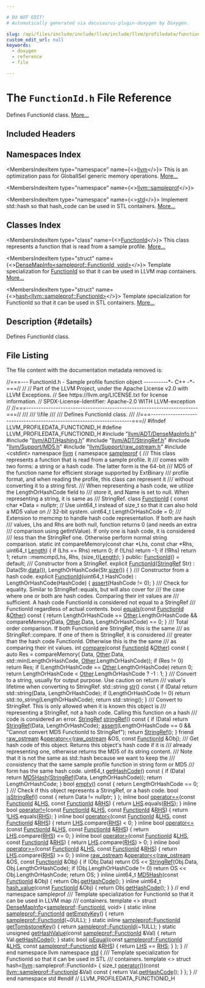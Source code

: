 ```yaml
---

# DO NOT EDIT!
# Automatically generated via docusaurus-plugin-doxygen by Doxygen.

slug: /api/files/include/include/llvm/include/llvm/profiledata/functionid-h
custom_edit_url: null
keywords:
  - doxygen
  - reference
  - file

---
```





# The `FunctionId.h` File Reference

<DoxygenPage pluginConfig={pluginConfig}>

Defines FunctionId class. <a href="#details">More...</a>

## Included Headers

<IncludesList>
<IncludesListItem
  filePath="llvm/ADT/DenseMapInfo.h"
  permalink="/docs/api/files/include/include/llvm/include/llvm/adt/densemapinfo-h"
  isLocal="true" />
<IncludesListItem
  filePath="llvm/ADT/Hashing.h"
  permalink="/docs/api/files/include/include/llvm/include/llvm/adt/hashing-h"
  isLocal="true" />
<IncludesListItem
  filePath="llvm/ADT/StringRef.h"
  permalink="/docs/api/files/include/include/llvm/include/llvm/adt/stringref-h"
  isLocal="true" />
<IncludesListItem
  filePath="llvm/Support/MD5.h"
  permalink="/docs/api/files/include/include/llvm/include/llvm/support/md5-h"
  isLocal="true" />
<IncludesListItem
  filePath="llvm/Support/raw_ostream.h"
  permalink="/docs/api/files/include/include/llvm/include/llvm/support/raw-ostream-h"
  isLocal="true" />
<IncludesListItem
  filePath="cstdint"
  permalink=""
  isLocal="false" />
</IncludesList>

## Namespaces Index

<MembersIndex>

<MembersIndexItem
  type="namespace"
  name={<><a href="/docs/api/namespaces/llvm">llvm</a></>}>
This is an optimization pass for GlobalISel generic memory operations. <a href="/docs/api/namespaces/llvm/#details">More...</a>
</MembersIndexItem>

<MembersIndexItem
  type="namespace"
  name={<><a href="/docs/api/namespaces/llvm/sampleprof">llvm::sampleprof</a></>}>
</MembersIndexItem>

<MembersIndexItem
  type="namespace"
  name={<><a href="/docs/api/namespaces/std">std</a></>}>
Implement std::hash so that hash&#95;code can be used in STL containers. <a href="/docs/api/namespaces/std/#details">More...</a>
</MembersIndexItem>

</MembersIndex>

## Classes Index

<MembersIndex>

<MembersIndexItem
  type="class"
  name={<><a href="/docs/api/classes/llvm/sampleprof/functionid">FunctionId</a></>}>
This class represents a function that is read from a sample profile. <a href="/docs/api/classes/llvm/sampleprof/functionid/#details">More...</a>
</MembersIndexItem>

<MembersIndexItem
  type="struct"
  name={<><a href="/docs/api/structs/llvm/densemapinfo-9d88b1da97f443eb327dce9e3460d07c">DenseMapInfo&lt;sampleprof::FunctionId, void&gt;</a></>}>
Template specialization for <a href="/docs/api/classes/llvm/sampleprof/functionid">FunctionId</a> so that it can be used in LLVM map containers. <a href="/docs/api/structs/llvm/densemapinfo-9d88b1da97f443eb327dce9e3460d07c/#details">More...</a>
</MembersIndexItem>

<MembersIndexItem
  type="struct"
  name={<><a href="/docs/api/structs/std/hash-ec5350b77c06d74bcb90f84edf6d0a1c">hash&lt;llvm::sampleprof::FunctionId&gt;</a></>}>
Template specialization for FunctionId so that it can be used in STL containers. <a href="/docs/api/structs/std/hash-ec5350b77c06d74bcb90f84edf6d0a1c/#details">More...</a>
</MembersIndexItem>

</MembersIndex>

## Description {#details}

Defines FunctionId class.

## File Listing

The file content with the documentation metadata removed is:

<ProgramListing>

<Link id="l00001" /><CodeLine lineNumber="1"><Highlight kind="comment">//===--- FunctionId.h - Sample profile function object ----------&#42;- C++ -&#42;-===//</Highlight><Highlight kind="normal"></Highlight></CodeLine>
<Link id="l00002" /><CodeLine lineNumber="2"><Highlight kind="normal"></Highlight><Highlight kind="comment">//</Highlight><Highlight kind="normal"></Highlight></CodeLine>
<Link id="l00003" /><CodeLine lineNumber="3"><Highlight kind="normal"></Highlight><Highlight kind="comment">// Part of the LLVM Project, under the Apache License v2.0 with LLVM Exceptions.</Highlight><Highlight kind="normal"></Highlight></CodeLine>
<Link id="l00004" /><CodeLine lineNumber="4"><Highlight kind="normal"></Highlight><Highlight kind="comment">// See https://llvm.org/LICENSE.txt for license information.</Highlight><Highlight kind="normal"></Highlight></CodeLine>
<Link id="l00005" /><CodeLine lineNumber="5"><Highlight kind="normal"></Highlight><Highlight kind="comment">// SPDX-License-Identifier: Apache-2.0 WITH LLVM-exception</Highlight><Highlight kind="normal"></Highlight></CodeLine>
<Link id="l00006" /><CodeLine lineNumber="6"><Highlight kind="normal"></Highlight><Highlight kind="comment">//</Highlight><Highlight kind="normal"></Highlight></CodeLine>
<Link id="l00007" /><CodeLine lineNumber="7"><Highlight kind="normal"></Highlight><Highlight kind="comment">//===----------------------------------------------------------------------===//</Highlight><Highlight kind="comment"></Highlight></CodeLine>
<Link id="l00008" /><CodeLine lineNumber="8"><Highlight kind="comment">///</Highlight></CodeLine>
<Link id="l00009" /><CodeLine lineNumber="9"><Highlight kind="comment">/// \\file</Highlight></CodeLine>
<Link id="l00010" /><CodeLine lineNumber="10"><Highlight kind="comment">///</Highlight></CodeLine>
<Link id="l00011" /><CodeLine lineNumber="11"><Highlight kind="comment">/// Defines FunctionId class.</Highlight></CodeLine>
<Link id="l00012" /><CodeLine lineNumber="12"><Highlight kind="comment">///</Highlight><Highlight kind="normal"></Highlight></CodeLine>
<Link id="l00013" /><CodeLine lineNumber="13"><Highlight kind="normal"></Highlight><Highlight kind="comment">//===----------------------------------------------------------------------===//</Highlight><Highlight kind="normal"></Highlight></CodeLine>
<Link id="l00014" /><CodeLine lineNumber="14"><Highlight kind="normal"></Highlight></CodeLine>
<Link id="l00015" /><CodeLine lineNumber="15"><Highlight kind="normal"></Highlight><Highlight kind="preprocessor">#ifndef LLVM&#95;PROFILEDATA&#95;FUNCTIONID&#95;H</Highlight><Highlight kind="normal"></Highlight></CodeLine>
<Link id="l00016" /><CodeLine lineNumber="16"><Highlight kind="normal"></Highlight><Highlight kind="preprocessor">#define LLVM&#95;PROFILEDATA&#95;FUNCTIONID&#95;H</Highlight><Highlight kind="normal"></Highlight></CodeLine>
<Link id="l00017" /><CodeLine lineNumber="17"><Highlight kind="normal"></Highlight></CodeLine>
<Link id="l00018" /><CodeLine lineNumber="18"><Highlight kind="normal"></Highlight><Highlight kind="preprocessor">#include &quot;<a href="/docs/api/files/include/include/llvm/include/llvm/adt/densemapinfo-h">llvm/ADT/DenseMapInfo.h</a>&quot;</Highlight><Highlight kind="normal"></Highlight></CodeLine>
<Link id="l00019" /><CodeLine lineNumber="19"><Highlight kind="normal"></Highlight><Highlight kind="preprocessor">#include &quot;<a href="/docs/api/files/include/include/llvm/include/llvm/adt/hashing-h">llvm/ADT/Hashing.h</a>&quot;</Highlight><Highlight kind="normal"></Highlight></CodeLine>
<Link id="l00020" /><CodeLine lineNumber="20"><Highlight kind="normal"></Highlight><Highlight kind="preprocessor">#include &quot;<a href="/docs/api/files/include/include/llvm/include/llvm/adt/stringref-h">llvm/ADT/StringRef.h</a>&quot;</Highlight><Highlight kind="normal"></Highlight></CodeLine>
<Link id="l00021" /><CodeLine lineNumber="21"><Highlight kind="normal"></Highlight><Highlight kind="preprocessor">#include &quot;<a href="/docs/api/files/include/include/llvm/include/llvm/support/md5-h">llvm/Support/MD5.h</a>&quot;</Highlight><Highlight kind="normal"></Highlight></CodeLine>
<Link id="l00022" /><CodeLine lineNumber="22"><Highlight kind="normal"></Highlight><Highlight kind="preprocessor">#include &quot;<a href="/docs/api/files/include/include/llvm/include/llvm/support/raw-ostream-h">llvm/Support/raw&#95;ostream.h</a>&quot;</Highlight><Highlight kind="normal"></Highlight></CodeLine>
<Link id="l00023" /><CodeLine lineNumber="23"><Highlight kind="normal"></Highlight><Highlight kind="preprocessor">#include &lt;cstdint&gt;</Highlight><Highlight kind="normal"></Highlight></CodeLine>
<Link id="l00024" /><CodeLine lineNumber="24"><Highlight kind="normal"></Highlight></CodeLine>
<Link id="l00025" /><CodeLine lineNumber="25"><Highlight kind="normal"></Highlight><Highlight kind="keyword">namespace </Highlight><Highlight kind="normal"><a href="/docs/api/namespaces/llvm">llvm</a> &#123;</Highlight></CodeLine>
<Link id="l00026" /><CodeLine lineNumber="26" lineLink="/docs/api/namespaces/llvm/sampleprof"><Highlight kind="normal"></Highlight><Highlight kind="keyword">namespace </Highlight><Highlight kind="normal"><a href="/docs/api/namespaces/llvm/sampleprof">sampleprof</a> &#123;</Highlight></CodeLine>
<Link id="l00027" /><CodeLine lineNumber="27"><Highlight kind="normal"></Highlight><Highlight kind="comment"></Highlight></CodeLine>
<Link id="l00028" /><CodeLine lineNumber="28"><Highlight kind="comment">/// This class represents a function that is read from a sample profile. It</Highlight></CodeLine>
<Link id="l00029" /><CodeLine lineNumber="29"><Highlight kind="comment">/// comes with two forms: a string or a hash code. The latter form is the 64-bit</Highlight></CodeLine>
<Link id="l00030" /><CodeLine lineNumber="30"><Highlight kind="comment">/// MD5 of the function name for efficient storage supported by ExtBinary</Highlight></CodeLine>
<Link id="l00031" /><CodeLine lineNumber="31"><Highlight kind="comment">/// profile format, and when reading the profile, this class can represent it</Highlight></CodeLine>
<Link id="l00032" /><CodeLine lineNumber="32"><Highlight kind="comment">/// without converting it to a string first.</Highlight></CodeLine>
<Link id="l00033" /><CodeLine lineNumber="33"><Highlight kind="comment">/// When representing a hash code, we utilize the LengthOrHashCode field to</Highlight></CodeLine>
<Link id="l00034" /><CodeLine lineNumber="34"><Highlight kind="comment">/// store it, and Name is set to null. When representing a string, it is same as</Highlight></CodeLine>
<Link id="l00035" /><CodeLine lineNumber="35"><Highlight kind="comment">/// StringRef.</Highlight><Highlight kind="normal"></Highlight></CodeLine>
<Link id="l00036" /><CodeLine lineNumber="36" lineLink="/docs/api/classes/llvm/sampleprof/functionid"><Highlight kind="normal"></Highlight><Highlight kind="keyword">class </Highlight><Highlight kind="normal"><a href="/docs/api/classes/llvm/sampleprof/functionid/#a72f6de9c348192cc721a47820a5887b9">FunctionId</a> &#123;</Highlight></CodeLine>
<Link id="l00037" /><CodeLine lineNumber="37"><Highlight kind="normal"></Highlight></CodeLine>
<Link id="l00038" /><CodeLine lineNumber="38"><Highlight kind="normal">  </Highlight><Highlight kind="keyword">const</Highlight><Highlight kind="normal"> </Highlight><Highlight kind="keywordtype">char</Highlight><Highlight kind="normal"> &#42;Data = </Highlight><Highlight kind="keyword">nullptr</Highlight><Highlight kind="normal">;</Highlight></CodeLine>
<Link id="l00039" /><CodeLine lineNumber="39"><Highlight kind="normal"></Highlight></CodeLine>
<Link id="l00040" /><CodeLine lineNumber="40"><Highlight kind="normal">  </Highlight><Highlight kind="comment">// Use uint64&#95;t instead of size&#95;t so that it can also hold a MD5 value on</Highlight><Highlight kind="normal"></Highlight></CodeLine>
<Link id="l00041" /><CodeLine lineNumber="41"><Highlight kind="normal">  </Highlight><Highlight kind="comment">// 32-bit system.</Highlight><Highlight kind="normal"></Highlight></CodeLine>
<Link id="l00042" /><CodeLine lineNumber="42"><Highlight kind="normal">  uint64&#95;t LengthOrHashCode = 0;</Highlight></CodeLine>
<Link id="l00043" /><CodeLine lineNumber="43"><Highlight kind="normal"></Highlight><Highlight kind="comment"></Highlight></CodeLine>
<Link id="l00044" /><CodeLine lineNumber="44"><Highlight kind="comment">  /// Extension to memcmp to handle hash code representation. If both are hash</Highlight></CodeLine>
<Link id="l00045" /><CodeLine lineNumber="45"><Highlight kind="comment">  /// values, Lhs and Rhs are both null, function returns 0 (and needs an extra</Highlight></CodeLine>
<Link id="l00046" /><CodeLine lineNumber="46"><Highlight kind="comment">  /// comparison using getIntValue). If only one is hash code, it is considered</Highlight></CodeLine>
<Link id="l00047" /><CodeLine lineNumber="47"><Highlight kind="comment">  /// less than the StringRef one. Otherwise perform normal string comparison.</Highlight><Highlight kind="normal"></Highlight></CodeLine>
<Link id="l00048" /><CodeLine lineNumber="48"><Highlight kind="normal">  </Highlight><Highlight kind="keyword">static</Highlight><Highlight kind="normal"> </Highlight><Highlight kind="keywordtype">int</Highlight><Highlight kind="normal"> compareMemory(</Highlight><Highlight kind="keyword">const</Highlight><Highlight kind="normal"> </Highlight><Highlight kind="keywordtype">char</Highlight><Highlight kind="normal"> &#42;Lhs, </Highlight><Highlight kind="keyword">const</Highlight><Highlight kind="normal"> </Highlight><Highlight kind="keywordtype">char</Highlight><Highlight kind="normal"> &#42;Rhs, uint64&#95;t <a href="/docs/api/namespaces/llvm/#a05f5b9a11bdcc5feba62899f95dcf878af6d9f1c7b49b7601fae6a545002a6763">Length</a>) &#123;</Highlight></CodeLine>
<Link id="l00049" /><CodeLine lineNumber="49"><Highlight kind="normal">    </Highlight><Highlight kind="keywordflow">if</Highlight><Highlight kind="normal"> (Lhs == Rhs)</Highlight></CodeLine>
<Link id="l00050" /><CodeLine lineNumber="50"><Highlight kind="normal">      </Highlight><Highlight kind="keywordflow">return</Highlight><Highlight kind="normal"> 0;</Highlight></CodeLine>
<Link id="l00051" /><CodeLine lineNumber="51"><Highlight kind="normal">    </Highlight><Highlight kind="keywordflow">if</Highlight><Highlight kind="normal"> (!Lhs)</Highlight></CodeLine>
<Link id="l00052" /><CodeLine lineNumber="52"><Highlight kind="normal">      </Highlight><Highlight kind="keywordflow">return</Highlight><Highlight kind="normal"> -1;</Highlight></CodeLine>
<Link id="l00053" /><CodeLine lineNumber="53"><Highlight kind="normal">    </Highlight><Highlight kind="keywordflow">if</Highlight><Highlight kind="normal"> (!Rhs)</Highlight></CodeLine>
<Link id="l00054" /><CodeLine lineNumber="54"><Highlight kind="normal">      </Highlight><Highlight kind="keywordflow">return</Highlight><Highlight kind="normal"> 1;</Highlight></CodeLine>
<Link id="l00055" /><CodeLine lineNumber="55"><Highlight kind="normal">    return ::memcmp(Lhs, Rhs, (</Highlight><Highlight kind="keywordtype">size&#95;t</Highlight><Highlight kind="normal">)<a href="/docs/api/namespaces/llvm/#a05f5b9a11bdcc5feba62899f95dcf878af6d9f1c7b49b7601fae6a545002a6763">Length</a>);</Highlight></CodeLine>
<Link id="l00056" /><CodeLine lineNumber="56"><Highlight kind="normal">  &#125;</Highlight></CodeLine>
<Link id="l00057" /><CodeLine lineNumber="57"><Highlight kind="normal"></Highlight></CodeLine>
<Link id="l00058" /><CodeLine lineNumber="58"><Highlight kind="normal"></Highlight><Highlight kind="keyword">public</Highlight><Highlight kind="normal">:</Highlight></CodeLine>
<Link id="l00059" /><CodeLine lineNumber="59" lineLink="/docs/api/classes/llvm/sampleprof/functionid/#a72f6de9c348192cc721a47820a5887b9"><Highlight kind="normal">  <a href="/docs/api/classes/llvm/sampleprof/functionid/#a72f6de9c348192cc721a47820a5887b9">FunctionId</a>() = </Highlight><Highlight kind="keywordflow">default</Highlight><Highlight kind="normal">;</Highlight></CodeLine>
<Link id="l00060" /><CodeLine lineNumber="60"><Highlight kind="normal"></Highlight><Highlight kind="comment"></Highlight></CodeLine>
<Link id="l00061" /><CodeLine lineNumber="61"><Highlight kind="comment">  /// Constructor from a StringRef.</Highlight><Highlight kind="normal"></Highlight></CodeLine>
<Link id="l00062" /><CodeLine lineNumber="62" lineLink="/docs/api/classes/llvm/sampleprof/functionid/#a00a95f6c10a5942e4d8d38ec5df0550a"><Highlight kind="normal">  </Highlight><Highlight kind="keyword">explicit</Highlight><Highlight kind="normal"> <a href="/docs/api/classes/llvm/sampleprof/functionid/#a00a95f6c10a5942e4d8d38ec5df0550a">FunctionId</a>(<a href="/docs/api/classes/llvm/stringref">StringRef</a> Str)</Highlight></CodeLine>
<Link id="l00063" /><CodeLine lineNumber="63"><Highlight kind="normal">      : Data(Str.<a href="/docs/api/files/lib/lib/codegen/staticdatasplitter-cpp/#ad2fefd8832b4b1ea3dbb1f621063bbff">data</a>()), LengthOrHashCode(Str.<a href="/docs/api/namespaces/llvm/#a10f3d955592ae2bc745f57e5b48ae115">size</a>()) &#123;</Highlight></CodeLine>
<Link id="l00064" /><CodeLine lineNumber="64"><Highlight kind="normal">  &#125;</Highlight></CodeLine>
<Link id="l00065" /><CodeLine lineNumber="65"><Highlight kind="normal"></Highlight><Highlight kind="comment"></Highlight></CodeLine>
<Link id="l00066" /><CodeLine lineNumber="66"><Highlight kind="comment">  /// Constructor from a hash code.</Highlight><Highlight kind="normal"></Highlight></CodeLine>
<Link id="l00067" /><CodeLine lineNumber="67" lineLink="/docs/api/classes/llvm/sampleprof/functionid/#a5787b4f24749152c65ae0ac28481d6c0"><Highlight kind="normal">  </Highlight><Highlight kind="keyword">explicit</Highlight><Highlight kind="normal"> <a href="/docs/api/classes/llvm/sampleprof/functionid/#a5787b4f24749152c65ae0ac28481d6c0">FunctionId</a>(uint64&#95;t HashCode)</Highlight></CodeLine>
<Link id="l00068" /><CodeLine lineNumber="68"><Highlight kind="normal">      : LengthOrHashCode(HashCode) &#123;</Highlight></CodeLine>
<Link id="l00069" /><CodeLine lineNumber="69"><Highlight kind="normal">    <a href="/docs/api/files/lib/lib/target/lib/target/amdgpu/silowercontrolflow-cpp/#a4868c5d81c5ccc98c47aeab6244346a0">assert</a>(HashCode != 0);</Highlight></CodeLine>
<Link id="l00070" /><CodeLine lineNumber="70"><Highlight kind="normal">  &#125;</Highlight></CodeLine>
<Link id="l00071" /><CodeLine lineNumber="71"><Highlight kind="normal"></Highlight><Highlight kind="comment"></Highlight></CodeLine>
<Link id="l00072" /><CodeLine lineNumber="72"><Highlight kind="comment">  /// Check for equality. Similar to StringRef::equals, but will also cover for</Highlight></CodeLine>
<Link id="l00073" /><CodeLine lineNumber="73"><Highlight kind="comment">  /// the case where one or both are hash codes. Comparing their int values are</Highlight></CodeLine>
<Link id="l00074" /><CodeLine lineNumber="74"><Highlight kind="comment">  /// sufficient. A hash code FunctionId is considered not equal to a StringRef</Highlight></CodeLine>
<Link id="l00075" /><CodeLine lineNumber="75"><Highlight kind="comment">  /// FunctionId regardless of actual contents.</Highlight><Highlight kind="normal"></Highlight></CodeLine>
<Link id="l00076" /><CodeLine lineNumber="76" lineLink="/docs/api/classes/llvm/sampleprof/functionid/#a9256740671ebe9569db9be4859249e43"><Highlight kind="normal">  </Highlight><Highlight kind="keywordtype">bool</Highlight><Highlight kind="normal"> <a href="/docs/api/classes/llvm/sampleprof/functionid/#a9256740671ebe9569db9be4859249e43">equals</a>(</Highlight><Highlight kind="keyword">const</Highlight><Highlight kind="normal"> <a href="/docs/api/classes/llvm/sampleprof/functionid/#a72f6de9c348192cc721a47820a5887b9">FunctionId</a> &amp;<a href="/docs/api/namespaces/llvm/#a9eb4f5b98b70ee4fab9614ed58282c1fa6311ae17c1ee52b36e68aaf4ad066387">Other</a>)</Highlight><Highlight kind="keyword"> const </Highlight><Highlight kind="normal">&#123;</Highlight></CodeLine>
<Link id="l00077" /><CodeLine lineNumber="77"><Highlight kind="normal">    </Highlight><Highlight kind="keywordflow">return</Highlight><Highlight kind="normal"> LengthOrHashCode == <a href="/docs/api/namespaces/llvm/#a9eb4f5b98b70ee4fab9614ed58282c1fa6311ae17c1ee52b36e68aaf4ad066387">Other</a>.LengthOrHashCode &amp;&amp;</Highlight></CodeLine>
<Link id="l00078" /><CodeLine lineNumber="78"><Highlight kind="normal">           compareMemory(Data, <a href="/docs/api/namespaces/llvm/#a9eb4f5b98b70ee4fab9614ed58282c1fa6311ae17c1ee52b36e68aaf4ad066387">Other</a>.Data, LengthOrHashCode) == 0;</Highlight></CodeLine>
<Link id="l00079" /><CodeLine lineNumber="79"><Highlight kind="normal">  &#125;</Highlight></CodeLine>
<Link id="l00080" /><CodeLine lineNumber="80"><Highlight kind="normal"></Highlight><Highlight kind="comment"></Highlight></CodeLine>
<Link id="l00081" /><CodeLine lineNumber="81"><Highlight kind="comment">  /// Total order comparison. If both FunctionId are StringRef, this is the same</Highlight></CodeLine>
<Link id="l00082" /><CodeLine lineNumber="82"><Highlight kind="comment">  /// as StringRef::compare. If one of them is StringRef, it is considered</Highlight></CodeLine>
<Link id="l00083" /><CodeLine lineNumber="83"><Highlight kind="comment">  /// greater than the hash code FunctionId. Otherwise this is the the same</Highlight></CodeLine>
<Link id="l00084" /><CodeLine lineNumber="84"><Highlight kind="comment">  /// as comparing their int values.</Highlight><Highlight kind="normal"></Highlight></CodeLine>
<Link id="l00085" /><CodeLine lineNumber="85" lineLink="/docs/api/classes/llvm/sampleprof/functionid/#a88477c2cef22acd843d1e9891c26c67c"><Highlight kind="normal">  </Highlight><Highlight kind="keywordtype">int</Highlight><Highlight kind="normal"> <a href="/docs/api/classes/llvm/sampleprof/functionid/#a88477c2cef22acd843d1e9891c26c67c">compare</a>(</Highlight><Highlight kind="keyword">const</Highlight><Highlight kind="normal"> <a href="/docs/api/classes/llvm/sampleprof/functionid/#a72f6de9c348192cc721a47820a5887b9">FunctionId</a> &amp;<a href="/docs/api/namespaces/llvm/#a9eb4f5b98b70ee4fab9614ed58282c1fa6311ae17c1ee52b36e68aaf4ad066387">Other</a>)</Highlight><Highlight kind="keyword"> const </Highlight><Highlight kind="normal">&#123;</Highlight></CodeLine>
<Link id="l00086" /><CodeLine lineNumber="86"><Highlight kind="normal">    </Highlight><Highlight kind="keyword">auto</Highlight><Highlight kind="normal"> Res = compareMemory(</Highlight></CodeLine>
<Link id="l00087" /><CodeLine lineNumber="87"><Highlight kind="normal">        Data, <a href="/docs/api/namespaces/llvm/#a9eb4f5b98b70ee4fab9614ed58282c1fa6311ae17c1ee52b36e68aaf4ad066387">Other</a>.Data, std::min(LengthOrHashCode, <a href="/docs/api/namespaces/llvm/#a9eb4f5b98b70ee4fab9614ed58282c1fa6311ae17c1ee52b36e68aaf4ad066387">Other</a>.LengthOrHashCode));</Highlight></CodeLine>
<Link id="l00088" /><CodeLine lineNumber="88"><Highlight kind="normal">    </Highlight><Highlight kind="keywordflow">if</Highlight><Highlight kind="normal"> (Res != 0)</Highlight></CodeLine>
<Link id="l00089" /><CodeLine lineNumber="89"><Highlight kind="normal">      </Highlight><Highlight kind="keywordflow">return</Highlight><Highlight kind="normal"> Res;</Highlight></CodeLine>
<Link id="l00090" /><CodeLine lineNumber="90"><Highlight kind="normal">    </Highlight><Highlight kind="keywordflow">if</Highlight><Highlight kind="normal"> (LengthOrHashCode == <a href="/docs/api/namespaces/llvm/#a9eb4f5b98b70ee4fab9614ed58282c1fa6311ae17c1ee52b36e68aaf4ad066387">Other</a>.LengthOrHashCode)</Highlight></CodeLine>
<Link id="l00091" /><CodeLine lineNumber="91"><Highlight kind="normal">      </Highlight><Highlight kind="keywordflow">return</Highlight><Highlight kind="normal"> 0;</Highlight></CodeLine>
<Link id="l00092" /><CodeLine lineNumber="92"><Highlight kind="normal">    </Highlight><Highlight kind="keywordflow">return</Highlight><Highlight kind="normal"> LengthOrHashCode &lt; <a href="/docs/api/namespaces/llvm/#a9eb4f5b98b70ee4fab9614ed58282c1fa6311ae17c1ee52b36e68aaf4ad066387">Other</a>.LengthOrHashCode ? -1 : 1;</Highlight></CodeLine>
<Link id="l00093" /><CodeLine lineNumber="93"><Highlight kind="normal">  &#125;</Highlight></CodeLine>
<Link id="l00094" /><CodeLine lineNumber="94"><Highlight kind="normal"></Highlight><Highlight kind="comment"></Highlight></CodeLine>
<Link id="l00095" /><CodeLine lineNumber="95"><Highlight kind="comment">  /// Convert to a string, usually for output purpose. Use caution on return</Highlight></CodeLine>
<Link id="l00096" /><CodeLine lineNumber="96"><Highlight kind="comment">  /// value&#39;s lifetime when converting to StringRef.</Highlight><Highlight kind="normal"></Highlight></CodeLine>
<Link id="l00097" /><CodeLine lineNumber="97" lineLink="/docs/api/classes/llvm/sampleprof/functionid/#ac33ae101b77f66bd6b558c770a6256bc"><Highlight kind="normal">  std::string <a href="/docs/api/classes/llvm/sampleprof/functionid/#ac33ae101b77f66bd6b558c770a6256bc">str</a>()</Highlight><Highlight kind="keyword"> const </Highlight><Highlight kind="normal">&#123;</Highlight></CodeLine>
<Link id="l00098" /><CodeLine lineNumber="98"><Highlight kind="normal">    </Highlight><Highlight kind="keywordflow">if</Highlight><Highlight kind="normal"> (Data)</Highlight></CodeLine>
<Link id="l00099" /><CodeLine lineNumber="99"><Highlight kind="normal">      </Highlight><Highlight kind="keywordflow">return</Highlight><Highlight kind="normal"> std::string(Data, LengthOrHashCode);</Highlight></CodeLine>
<Link id="l00100" /><CodeLine lineNumber="100"><Highlight kind="normal">    </Highlight><Highlight kind="keywordflow">if</Highlight><Highlight kind="normal"> (LengthOrHashCode != 0)</Highlight></CodeLine>
<Link id="l00101" /><CodeLine lineNumber="101"><Highlight kind="normal">      </Highlight><Highlight kind="keywordflow">return</Highlight><Highlight kind="normal"> std::to&#95;string(LengthOrHashCode);</Highlight></CodeLine>
<Link id="l00102" /><CodeLine lineNumber="102"><Highlight kind="normal">    </Highlight><Highlight kind="keywordflow">return</Highlight><Highlight kind="normal"> std::string();</Highlight></CodeLine>
<Link id="l00103" /><CodeLine lineNumber="103"><Highlight kind="normal">  &#125;</Highlight></CodeLine>
<Link id="l00104" /><CodeLine lineNumber="104"><Highlight kind="normal"></Highlight><Highlight kind="comment"></Highlight></CodeLine>
<Link id="l00105" /><CodeLine lineNumber="105"><Highlight kind="comment">  /// Convert to StringRef. This is only allowed when it is known this object is</Highlight></CodeLine>
<Link id="l00106" /><CodeLine lineNumber="106"><Highlight kind="comment">  /// representing a StringRef, not a hash code. Calling this function on a hash</Highlight></CodeLine>
<Link id="l00107" /><CodeLine lineNumber="107"><Highlight kind="comment">  /// code is considered an error.</Highlight><Highlight kind="normal"></Highlight></CodeLine>
<Link id="l00108" /><CodeLine lineNumber="108" lineLink="/docs/api/classes/llvm/sampleprof/functionid/#a36a977f1e2f4b4b0fca324a11d3e3313"><Highlight kind="normal">  <a href="/docs/api/classes/llvm/stringref">StringRef</a> <a href="/docs/api/classes/llvm/sampleprof/functionid/#a36a977f1e2f4b4b0fca324a11d3e3313">stringRef</a>()</Highlight><Highlight kind="keyword"> const </Highlight><Highlight kind="normal">&#123;</Highlight></CodeLine>
<Link id="l00109" /><CodeLine lineNumber="109"><Highlight kind="normal">    </Highlight><Highlight kind="keywordflow">if</Highlight><Highlight kind="normal"> (Data)</Highlight></CodeLine>
<Link id="l00110" /><CodeLine lineNumber="110"><Highlight kind="normal">      </Highlight><Highlight kind="keywordflow">return</Highlight><Highlight kind="normal"> <a href="/docs/api/classes/llvm/stringref">StringRef</a>(Data, LengthOrHashCode);</Highlight></CodeLine>
<Link id="l00111" /><CodeLine lineNumber="111"><Highlight kind="normal">    <a href="/docs/api/files/lib/lib/target/lib/target/amdgpu/silowercontrolflow-cpp/#a4868c5d81c5ccc98c47aeab6244346a0">assert</a>(LengthOrHashCode == 0 &amp;&amp;</Highlight></CodeLine>
<Link id="l00112" /><CodeLine lineNumber="112"><Highlight kind="normal">           </Highlight><Highlight kind="stringliteral">&quot;Cannot convert MD5 FunctionId to StringRef&quot;</Highlight><Highlight kind="normal">);</Highlight></CodeLine>
<Link id="l00113" /><CodeLine lineNumber="113"><Highlight kind="normal">    </Highlight><Highlight kind="keywordflow">return</Highlight><Highlight kind="normal"> <a href="/docs/api/classes/llvm/stringref">StringRef</a>();</Highlight></CodeLine>
<Link id="l00114" /><CodeLine lineNumber="114"><Highlight kind="normal">  &#125;</Highlight></CodeLine>
<Link id="l00115" /><CodeLine lineNumber="115"><Highlight kind="normal"></Highlight></CodeLine>
<Link id="l00116" /><CodeLine lineNumber="116"><Highlight kind="normal">  </Highlight><Highlight kind="keyword">friend</Highlight><Highlight kind="normal"> <a href="/docs/api/classes/llvm/raw-ostream">raw&#95;ostream</a> &amp;<a href="/docs/api/classes/llvm/sampleprof/functionid/#a7e7ef8c33c2dfc11808482f459e9718e">operator&lt;&lt;</a>(<a href="/docs/api/classes/llvm/raw-ostream">raw&#95;ostream</a> &amp;OS, </Highlight><Highlight kind="keyword">const</Highlight><Highlight kind="normal"> <a href="/docs/api/classes/llvm/sampleprof/functionid">FunctionId</a> &amp;Obj);</Highlight></CodeLine>
<Link id="l00117" /><CodeLine lineNumber="117"><Highlight kind="normal"></Highlight><Highlight kind="comment"></Highlight></CodeLine>
<Link id="l00118" /><CodeLine lineNumber="118"><Highlight kind="comment">  /// Get hash code of this object. Returns this object&#39;s hash code if it is</Highlight></CodeLine>
<Link id="l00119" /><CodeLine lineNumber="119"><Highlight kind="comment">  /// already representing one, otherwise returns the MD5 of its string content.</Highlight></CodeLine>
<Link id="l00120" /><CodeLine lineNumber="120"><Highlight kind="comment">  /// Note that it is not the same as std::hash because we want to keep the</Highlight></CodeLine>
<Link id="l00121" /><CodeLine lineNumber="121"><Highlight kind="comment">  /// consistency that the same sample profile function in string form or MD5</Highlight></CodeLine>
<Link id="l00122" /><CodeLine lineNumber="122"><Highlight kind="comment">  /// form has the same hash code.</Highlight><Highlight kind="normal"></Highlight></CodeLine>
<Link id="l00123" /><CodeLine lineNumber="123" lineLink="/docs/api/classes/llvm/sampleprof/functionid/#a5c097d6625bd9e8132f391309e787943"><Highlight kind="normal">  uint64&#95;t <a href="/docs/api/classes/llvm/sampleprof/functionid/#a5c097d6625bd9e8132f391309e787943">getHashCode</a>()</Highlight><Highlight kind="keyword"> const </Highlight><Highlight kind="normal">&#123;</Highlight></CodeLine>
<Link id="l00124" /><CodeLine lineNumber="124"><Highlight kind="normal">    </Highlight><Highlight kind="keywordflow">if</Highlight><Highlight kind="normal"> (Data)</Highlight></CodeLine>
<Link id="l00125" /><CodeLine lineNumber="125"><Highlight kind="normal">      </Highlight><Highlight kind="keywordflow">return</Highlight><Highlight kind="normal"> <a href="/docs/api/namespaces/llvm/sampleprof/#a8e89e6935aaf48cde9d60fd12a3dae0f">MD5Hash</a>(<a href="/docs/api/classes/llvm/stringref">StringRef</a>(Data, LengthOrHashCode));</Highlight></CodeLine>
<Link id="l00126" /><CodeLine lineNumber="126"><Highlight kind="normal">    </Highlight><Highlight kind="keywordflow">return</Highlight><Highlight kind="normal"> LengthOrHashCode;</Highlight></CodeLine>
<Link id="l00127" /><CodeLine lineNumber="127"><Highlight kind="normal">  &#125;</Highlight></CodeLine>
<Link id="l00128" /><CodeLine lineNumber="128"><Highlight kind="normal"></Highlight></CodeLine>
<Link id="l00129" /><CodeLine lineNumber="129" lineLink="/docs/api/classes/llvm/sampleprof/functionid/#a8f6fbd8851c1e7809544abaf1fae75a0"><Highlight kind="normal">  </Highlight><Highlight kind="keywordtype">bool</Highlight><Highlight kind="normal"> <a href="/docs/api/classes/llvm/sampleprof/functionid/#a8f6fbd8851c1e7809544abaf1fae75a0">empty</a>()</Highlight><Highlight kind="keyword"> const </Highlight><Highlight kind="normal">&#123; </Highlight><Highlight kind="keywordflow">return</Highlight><Highlight kind="normal"> LengthOrHashCode == 0; &#125;</Highlight></CodeLine>
<Link id="l00130" /><CodeLine lineNumber="130"><Highlight kind="normal"></Highlight><Highlight kind="comment"></Highlight></CodeLine>
<Link id="l00131" /><CodeLine lineNumber="131"><Highlight kind="comment">  /// Check if this object represents a StringRef, or a hash code.</Highlight><Highlight kind="normal"></Highlight></CodeLine>
<Link id="l00132" /><CodeLine lineNumber="132" lineLink="/docs/api/classes/llvm/sampleprof/functionid/#a760c909c653e18da72d03609610ab2e5"><Highlight kind="normal">  </Highlight><Highlight kind="keywordtype">bool</Highlight><Highlight kind="normal"> <a href="/docs/api/classes/llvm/sampleprof/functionid/#a760c909c653e18da72d03609610ab2e5">isStringRef</a>()</Highlight><Highlight kind="keyword"> const </Highlight><Highlight kind="normal">&#123; </Highlight><Highlight kind="keywordflow">return</Highlight><Highlight kind="normal"> Data != </Highlight><Highlight kind="keyword">nullptr</Highlight><Highlight kind="normal">; &#125;</Highlight></CodeLine>
<Link id="l00133" /><CodeLine lineNumber="133"><Highlight kind="normal">&#125;;</Highlight></CodeLine>
<Link id="l00134" /><CodeLine lineNumber="134"><Highlight kind="normal"></Highlight></CodeLine>
<Link id="l00135" /><CodeLine lineNumber="135" lineLink="/docs/api/namespaces/llvm/sampleprof/#af14a470ef5bacac72bae5239a353a0ed"><Highlight kind="normal"></Highlight><Highlight kind="keyword">inline</Highlight><Highlight kind="normal"> </Highlight><Highlight kind="keywordtype">bool</Highlight><Highlight kind="normal"> <a href="/docs/api/namespaces/llvm/sampleprof/#af14a470ef5bacac72bae5239a353a0ed">operator==</a>(</Highlight><Highlight kind="keyword">const</Highlight><Highlight kind="normal"> <a href="/docs/api/classes/llvm/sampleprof/functionid">FunctionId</a> &amp;<a href="/docs/api/files/lib/lib/target/lib/target/x86/x86partialreduction-cpp/#a9e1483f7215664a2315c53c3558d9a8d">LHS</a>, </Highlight><Highlight kind="keyword">const</Highlight><Highlight kind="normal"> <a href="/docs/api/classes/llvm/sampleprof/functionid">FunctionId</a> &amp;<a href="/docs/api/files/lib/lib/target/lib/target/x86/x86partialreduction-cpp/#a87b8bfbbe9d8f7146d7f20a5fb42efd0">RHS</a>) &#123;</Highlight></CodeLine>
<Link id="l00136" /><CodeLine lineNumber="136"><Highlight kind="normal">  </Highlight><Highlight kind="keywordflow">return</Highlight><Highlight kind="normal"> <a href="/docs/api/files/lib/lib/target/lib/target/x86/x86partialreduction-cpp/#a9e1483f7215664a2315c53c3558d9a8d">LHS</a>.equals(<a href="/docs/api/files/lib/lib/target/lib/target/x86/x86partialreduction-cpp/#a87b8bfbbe9d8f7146d7f20a5fb42efd0">RHS</a>);</Highlight></CodeLine>
<Link id="l00137" /><CodeLine lineNumber="137"><Highlight kind="normal">&#125;</Highlight></CodeLine>
<Link id="l00138" /><CodeLine lineNumber="138"><Highlight kind="normal"></Highlight></CodeLine>
<Link id="l00139" /><CodeLine lineNumber="139" lineLink="/docs/api/namespaces/llvm/sampleprof/#a6c2da0cccefd7a8780cedc3a9bedc2cc"><Highlight kind="normal"></Highlight><Highlight kind="keyword">inline</Highlight><Highlight kind="normal"> </Highlight><Highlight kind="keywordtype">bool</Highlight><Highlight kind="normal"> <a href="/docs/api/namespaces/llvm/sampleprof/#a6c2da0cccefd7a8780cedc3a9bedc2cc">operator!=</a>(</Highlight><Highlight kind="keyword">const</Highlight><Highlight kind="normal"> <a href="/docs/api/classes/llvm/sampleprof/functionid">FunctionId</a> &amp;<a href="/docs/api/files/lib/lib/target/lib/target/x86/x86partialreduction-cpp/#a9e1483f7215664a2315c53c3558d9a8d">LHS</a>, </Highlight><Highlight kind="keyword">const</Highlight><Highlight kind="normal"> <a href="/docs/api/classes/llvm/sampleprof/functionid">FunctionId</a> &amp;<a href="/docs/api/files/lib/lib/target/lib/target/x86/x86partialreduction-cpp/#a87b8bfbbe9d8f7146d7f20a5fb42efd0">RHS</a>) &#123;</Highlight></CodeLine>
<Link id="l00140" /><CodeLine lineNumber="140"><Highlight kind="normal">  </Highlight><Highlight kind="keywordflow">return</Highlight><Highlight kind="normal"> !<a href="/docs/api/files/lib/lib/target/lib/target/x86/x86partialreduction-cpp/#a9e1483f7215664a2315c53c3558d9a8d">LHS</a>.equals(<a href="/docs/api/files/lib/lib/target/lib/target/x86/x86partialreduction-cpp/#a87b8bfbbe9d8f7146d7f20a5fb42efd0">RHS</a>);</Highlight></CodeLine>
<Link id="l00141" /><CodeLine lineNumber="141"><Highlight kind="normal">&#125;</Highlight></CodeLine>
<Link id="l00142" /><CodeLine lineNumber="142"><Highlight kind="normal"></Highlight></CodeLine>
<Link id="l00143" /><CodeLine lineNumber="143" lineLink="/docs/api/namespaces/llvm/sampleprof/#a5cdeb1d7dfb29dc666fa8097d97feb86"><Highlight kind="normal"></Highlight><Highlight kind="keyword">inline</Highlight><Highlight kind="normal"> </Highlight><Highlight kind="keywordtype">bool</Highlight><Highlight kind="normal"> <a href="/docs/api/namespaces/llvm/sampleprof/#a5cdeb1d7dfb29dc666fa8097d97feb86">operator&lt;</a>(</Highlight><Highlight kind="keyword">const</Highlight><Highlight kind="normal"> <a href="/docs/api/classes/llvm/sampleprof/functionid">FunctionId</a> &amp;<a href="/docs/api/files/lib/lib/target/lib/target/x86/x86partialreduction-cpp/#a9e1483f7215664a2315c53c3558d9a8d">LHS</a>, </Highlight><Highlight kind="keyword">const</Highlight><Highlight kind="normal"> <a href="/docs/api/classes/llvm/sampleprof/functionid">FunctionId</a> &amp;<a href="/docs/api/files/lib/lib/target/lib/target/x86/x86partialreduction-cpp/#a87b8bfbbe9d8f7146d7f20a5fb42efd0">RHS</a>) &#123;</Highlight></CodeLine>
<Link id="l00144" /><CodeLine lineNumber="144"><Highlight kind="normal">  </Highlight><Highlight kind="keywordflow">return</Highlight><Highlight kind="normal"> <a href="/docs/api/files/lib/lib/target/lib/target/x86/x86partialreduction-cpp/#a9e1483f7215664a2315c53c3558d9a8d">LHS</a>.compare(<a href="/docs/api/files/lib/lib/target/lib/target/x86/x86partialreduction-cpp/#a87b8bfbbe9d8f7146d7f20a5fb42efd0">RHS</a>) &lt; 0;</Highlight></CodeLine>
<Link id="l00145" /><CodeLine lineNumber="145"><Highlight kind="normal">&#125;</Highlight></CodeLine>
<Link id="l00146" /><CodeLine lineNumber="146"><Highlight kind="normal"></Highlight></CodeLine>
<Link id="l00147" /><CodeLine lineNumber="147" lineLink="/docs/api/namespaces/llvm/sampleprof/#a1a00eab4bfa249b1605e650151cc230a"><Highlight kind="normal"></Highlight><Highlight kind="keyword">inline</Highlight><Highlight kind="normal"> </Highlight><Highlight kind="keywordtype">bool</Highlight><Highlight kind="normal"> <a href="/docs/api/namespaces/llvm/sampleprof/#a1a00eab4bfa249b1605e650151cc230a">operator&lt;=</a>(</Highlight><Highlight kind="keyword">const</Highlight><Highlight kind="normal"> <a href="/docs/api/classes/llvm/sampleprof/functionid">FunctionId</a> &amp;<a href="/docs/api/files/lib/lib/target/lib/target/x86/x86partialreduction-cpp/#a9e1483f7215664a2315c53c3558d9a8d">LHS</a>, </Highlight><Highlight kind="keyword">const</Highlight><Highlight kind="normal"> <a href="/docs/api/classes/llvm/sampleprof/functionid">FunctionId</a> &amp;<a href="/docs/api/files/lib/lib/target/lib/target/x86/x86partialreduction-cpp/#a87b8bfbbe9d8f7146d7f20a5fb42efd0">RHS</a>) &#123;</Highlight></CodeLine>
<Link id="l00148" /><CodeLine lineNumber="148"><Highlight kind="normal">  </Highlight><Highlight kind="keywordflow">return</Highlight><Highlight kind="normal"> <a href="/docs/api/files/lib/lib/target/lib/target/x86/x86partialreduction-cpp/#a9e1483f7215664a2315c53c3558d9a8d">LHS</a>.compare(<a href="/docs/api/files/lib/lib/target/lib/target/x86/x86partialreduction-cpp/#a87b8bfbbe9d8f7146d7f20a5fb42efd0">RHS</a>) &lt;= 0;</Highlight></CodeLine>
<Link id="l00149" /><CodeLine lineNumber="149"><Highlight kind="normal">&#125;</Highlight></CodeLine>
<Link id="l00150" /><CodeLine lineNumber="150"><Highlight kind="normal"></Highlight></CodeLine>
<Link id="l00151" /><CodeLine lineNumber="151" lineLink="/docs/api/namespaces/llvm/sampleprof/#a15dcf97007f10d9b46d14680b3d073c8"><Highlight kind="normal"></Highlight><Highlight kind="keyword">inline</Highlight><Highlight kind="normal"> </Highlight><Highlight kind="keywordtype">bool</Highlight><Highlight kind="normal"> <a href="/docs/api/namespaces/llvm/sampleprof/#a15dcf97007f10d9b46d14680b3d073c8">operator&gt;</a>(</Highlight><Highlight kind="keyword">const</Highlight><Highlight kind="normal"> <a href="/docs/api/classes/llvm/sampleprof/functionid">FunctionId</a> &amp;<a href="/docs/api/files/lib/lib/target/lib/target/x86/x86partialreduction-cpp/#a9e1483f7215664a2315c53c3558d9a8d">LHS</a>, </Highlight><Highlight kind="keyword">const</Highlight><Highlight kind="normal"> <a href="/docs/api/classes/llvm/sampleprof/functionid">FunctionId</a> &amp;<a href="/docs/api/files/lib/lib/target/lib/target/x86/x86partialreduction-cpp/#a87b8bfbbe9d8f7146d7f20a5fb42efd0">RHS</a>) &#123;</Highlight></CodeLine>
<Link id="l00152" /><CodeLine lineNumber="152"><Highlight kind="normal">  </Highlight><Highlight kind="keywordflow">return</Highlight><Highlight kind="normal"> <a href="/docs/api/files/lib/lib/target/lib/target/x86/x86partialreduction-cpp/#a9e1483f7215664a2315c53c3558d9a8d">LHS</a>.compare(<a href="/docs/api/files/lib/lib/target/lib/target/x86/x86partialreduction-cpp/#a87b8bfbbe9d8f7146d7f20a5fb42efd0">RHS</a>) &gt; 0;</Highlight></CodeLine>
<Link id="l00153" /><CodeLine lineNumber="153"><Highlight kind="normal">&#125;</Highlight></CodeLine>
<Link id="l00154" /><CodeLine lineNumber="154"><Highlight kind="normal"></Highlight></CodeLine>
<Link id="l00155" /><CodeLine lineNumber="155" lineLink="/docs/api/namespaces/llvm/sampleprof/#a6f646a0de12f5868e2755050eddb0098"><Highlight kind="normal"></Highlight><Highlight kind="keyword">inline</Highlight><Highlight kind="normal"> </Highlight><Highlight kind="keywordtype">bool</Highlight><Highlight kind="normal"> <a href="/docs/api/namespaces/llvm/sampleprof/#a6f646a0de12f5868e2755050eddb0098">operator&gt;=</a>(</Highlight><Highlight kind="keyword">const</Highlight><Highlight kind="normal"> <a href="/docs/api/classes/llvm/sampleprof/functionid">FunctionId</a> &amp;<a href="/docs/api/files/lib/lib/target/lib/target/x86/x86partialreduction-cpp/#a9e1483f7215664a2315c53c3558d9a8d">LHS</a>, </Highlight><Highlight kind="keyword">const</Highlight><Highlight kind="normal"> <a href="/docs/api/classes/llvm/sampleprof/functionid">FunctionId</a> &amp;<a href="/docs/api/files/lib/lib/target/lib/target/x86/x86partialreduction-cpp/#a87b8bfbbe9d8f7146d7f20a5fb42efd0">RHS</a>) &#123;</Highlight></CodeLine>
<Link id="l00156" /><CodeLine lineNumber="156"><Highlight kind="normal">  </Highlight><Highlight kind="keywordflow">return</Highlight><Highlight kind="normal"> <a href="/docs/api/files/lib/lib/target/lib/target/x86/x86partialreduction-cpp/#a9e1483f7215664a2315c53c3558d9a8d">LHS</a>.compare(<a href="/docs/api/files/lib/lib/target/lib/target/x86/x86partialreduction-cpp/#a87b8bfbbe9d8f7146d7f20a5fb42efd0">RHS</a>) &gt;= 0;</Highlight></CodeLine>
<Link id="l00157" /><CodeLine lineNumber="157"><Highlight kind="normal">&#125;</Highlight></CodeLine>
<Link id="l00158" /><CodeLine lineNumber="158"><Highlight kind="normal"></Highlight></CodeLine>
<Link id="l00159" /><CodeLine lineNumber="159" lineLink="/docs/api/classes/llvm/sampleprof/functionid/#a7e7ef8c33c2dfc11808482f459e9718e"><Highlight kind="normal"></Highlight><Highlight kind="keyword">inline</Highlight><Highlight kind="normal"> <a href="/docs/api/classes/llvm/raw-ostream">raw&#95;ostream</a> &amp;<a href="/docs/api/namespaces/llvm/sampleprof/#ac6460134a34568162d61c591c00698f3">operator&lt;&lt;</a>(<a href="/docs/api/classes/llvm/raw-ostream">raw&#95;ostream</a> &amp;OS, </Highlight><Highlight kind="keyword">const</Highlight><Highlight kind="normal"> <a href="/docs/api/classes/llvm/sampleprof/functionid/#a72f6de9c348192cc721a47820a5887b9">FunctionId</a> &amp;Obj) &#123;</Highlight></CodeLine>
<Link id="l00160" /><CodeLine lineNumber="160"><Highlight kind="normal">  </Highlight><Highlight kind="keywordflow">if</Highlight><Highlight kind="normal"> (Obj.Data)</Highlight></CodeLine>
<Link id="l00161" /><CodeLine lineNumber="161"><Highlight kind="normal">    </Highlight><Highlight kind="keywordflow">return</Highlight><Highlight kind="normal"> OS &lt;&lt; <a href="/docs/api/classes/llvm/stringref">StringRef</a>(Obj.Data, Obj.LengthOrHashCode);</Highlight></CodeLine>
<Link id="l00162" /><CodeLine lineNumber="162"><Highlight kind="normal">  </Highlight><Highlight kind="keywordflow">if</Highlight><Highlight kind="normal"> (Obj.LengthOrHashCode != 0)</Highlight></CodeLine>
<Link id="l00163" /><CodeLine lineNumber="163"><Highlight kind="normal">    </Highlight><Highlight kind="keywordflow">return</Highlight><Highlight kind="normal"> OS &lt;&lt; Obj.LengthOrHashCode;</Highlight></CodeLine>
<Link id="l00164" /><CodeLine lineNumber="164"><Highlight kind="normal">  </Highlight><Highlight kind="keywordflow">return</Highlight><Highlight kind="normal"> OS;</Highlight></CodeLine>
<Link id="l00165" /><CodeLine lineNumber="165"><Highlight kind="normal">&#125;</Highlight></CodeLine>
<Link id="l00166" /><CodeLine lineNumber="166"><Highlight kind="normal"></Highlight></CodeLine>
<Link id="l00167" /><CodeLine lineNumber="167" lineLink="/docs/api/namespaces/llvm/sampleprof/#a8e89e6935aaf48cde9d60fd12a3dae0f"><Highlight kind="normal"></Highlight><Highlight kind="keyword">inline</Highlight><Highlight kind="normal"> uint64&#95;t <a href="/docs/api/namespaces/llvm/sampleprof/#a8e89e6935aaf48cde9d60fd12a3dae0f">MD5Hash</a>(</Highlight><Highlight kind="keyword">const</Highlight><Highlight kind="normal"> <a href="/docs/api/classes/llvm/sampleprof/functionid">FunctionId</a> &amp;Obj) &#123;</Highlight></CodeLine>
<Link id="l00168" /><CodeLine lineNumber="168"><Highlight kind="normal">  </Highlight><Highlight kind="keywordflow">return</Highlight><Highlight kind="normal"> Obj.<a href="/docs/api/classes/llvm/sampleprof/functionid/#a5c097d6625bd9e8132f391309e787943">getHashCode</a>();</Highlight></CodeLine>
<Link id="l00169" /><CodeLine lineNumber="169"><Highlight kind="normal">&#125;</Highlight></CodeLine>
<Link id="l00170" /><CodeLine lineNumber="170"><Highlight kind="normal"></Highlight></CodeLine>
<Link id="l00171" /><CodeLine lineNumber="171" lineLink="/docs/api/namespaces/llvm/sampleprof/#ae45c2dc36b1f12d52356dd557bcf02eb"><Highlight kind="normal"></Highlight><Highlight kind="keyword">inline</Highlight><Highlight kind="normal"> uint64&#95;t <a href="/docs/api/namespaces/llvm/sampleprof/#ae45c2dc36b1f12d52356dd557bcf02eb">hash&#95;value</a>(</Highlight><Highlight kind="keyword">const</Highlight><Highlight kind="normal"> <a href="/docs/api/classes/llvm/sampleprof/functionid">FunctionId</a> &amp;Obj) &#123;</Highlight></CodeLine>
<Link id="l00172" /><CodeLine lineNumber="172"><Highlight kind="normal">  </Highlight><Highlight kind="keywordflow">return</Highlight><Highlight kind="normal"> Obj.<a href="/docs/api/classes/llvm/sampleprof/functionid/#a5c097d6625bd9e8132f391309e787943">getHashCode</a>();</Highlight></CodeLine>
<Link id="l00173" /><CodeLine lineNumber="173"><Highlight kind="normal">&#125;</Highlight></CodeLine>
<Link id="l00174" /><CodeLine lineNumber="174"><Highlight kind="normal"></Highlight></CodeLine>
<Link id="l00175" /><CodeLine lineNumber="175"><Highlight kind="normal">&#125; </Highlight><Highlight kind="comment">// end namespace sampleprof</Highlight><Highlight kind="normal"></Highlight></CodeLine>
<Link id="l00176" /><CodeLine lineNumber="176"><Highlight kind="normal"></Highlight><Highlight kind="comment"></Highlight></CodeLine>
<Link id="l00177" /><CodeLine lineNumber="177"><Highlight kind="comment">/// Template specialization for FunctionId so that it can be used in LLVM map</Highlight></CodeLine>
<Link id="l00178" /><CodeLine lineNumber="178"><Highlight kind="comment">/// containers.</Highlight><Highlight kind="normal"></Highlight></CodeLine>
<Link id="l00179" /><CodeLine lineNumber="179" lineLink="/docs/api/structs/llvm/densemapinfo-9d88b1da97f443eb327dce9e3460d07c"><Highlight kind="normal"></Highlight><Highlight kind="keyword">template</Highlight><Highlight kind="normal"> &lt;&gt; </Highlight><Highlight kind="keyword">struct </Highlight><Highlight kind="normal"><a href="/docs/api/structs/llvm/densemapinfo">DenseMapInfo</a>&lt;<a href="/docs/api/namespaces/llvm/sampleprof">sampleprof</a>::<a href="/docs/api/classes/llvm/sampleprof/functionid">FunctionId</a>, void&gt; &#123;</Highlight></CodeLine>
<Link id="l00180" /><CodeLine lineNumber="180"><Highlight kind="normal"></Highlight></CodeLine>
<Link id="l00181" /><CodeLine lineNumber="181" lineLink="/docs/api/structs/llvm/densemapinfo-9d88b1da97f443eb327dce9e3460d07c/#a255f7ad83b73fbbb83d8ff526ac894da"><Highlight kind="normal">  </Highlight><Highlight kind="keyword">static</Highlight><Highlight kind="normal"> </Highlight><Highlight kind="keyword">inline</Highlight><Highlight kind="normal"> <a href="/docs/api/classes/llvm/sampleprof/functionid">sampleprof::FunctionId</a> <a href="/docs/api/structs/llvm/densemapinfo-9d88b1da97f443eb327dce9e3460d07c/#a255f7ad83b73fbbb83d8ff526ac894da">getEmptyKey</a>() &#123;</Highlight></CodeLine>
<Link id="l00182" /><CodeLine lineNumber="182"><Highlight kind="normal">    </Highlight><Highlight kind="keywordflow">return</Highlight><Highlight kind="normal"> <a href="/docs/api/classes/llvm/sampleprof/functionid">sampleprof::FunctionId</a>(~0ULL);</Highlight></CodeLine>
<Link id="l00183" /><CodeLine lineNumber="183"><Highlight kind="normal">  &#125;</Highlight></CodeLine>
<Link id="l00184" /><CodeLine lineNumber="184"><Highlight kind="normal"></Highlight></CodeLine>
<Link id="l00185" /><CodeLine lineNumber="185" lineLink="/docs/api/structs/llvm/densemapinfo-9d88b1da97f443eb327dce9e3460d07c/#a2a95ae018c270822a19d5507d4e036ec"><Highlight kind="normal">  </Highlight><Highlight kind="keyword">static</Highlight><Highlight kind="normal"> </Highlight><Highlight kind="keyword">inline</Highlight><Highlight kind="normal"> <a href="/docs/api/classes/llvm/sampleprof/functionid">sampleprof::FunctionId</a> <a href="/docs/api/structs/llvm/densemapinfo-9d88b1da97f443eb327dce9e3460d07c/#a2a95ae018c270822a19d5507d4e036ec">getTombstoneKey</a>() &#123;</Highlight></CodeLine>
<Link id="l00186" /><CodeLine lineNumber="186"><Highlight kind="normal">    </Highlight><Highlight kind="keywordflow">return</Highlight><Highlight kind="normal"> <a href="/docs/api/classes/llvm/sampleprof/functionid">sampleprof::FunctionId</a>(~1ULL);</Highlight></CodeLine>
<Link id="l00187" /><CodeLine lineNumber="187"><Highlight kind="normal">  &#125;</Highlight></CodeLine>
<Link id="l00188" /><CodeLine lineNumber="188"><Highlight kind="normal"></Highlight></CodeLine>
<Link id="l00189" /><CodeLine lineNumber="189" lineLink="/docs/api/structs/llvm/densemapinfo-9d88b1da97f443eb327dce9e3460d07c/#ae6cdc1b489f722a1f25cdd8da4c870cb"><Highlight kind="normal">  </Highlight><Highlight kind="keyword">static</Highlight><Highlight kind="normal"> </Highlight><Highlight kind="keywordtype">unsigned</Highlight><Highlight kind="normal"> <a href="/docs/api/structs/llvm/densemapinfo-9d88b1da97f443eb327dce9e3460d07c/#ae6cdc1b489f722a1f25cdd8da4c870cb">getHashValue</a>(</Highlight><Highlight kind="keyword">const</Highlight><Highlight kind="normal"> <a href="/docs/api/classes/llvm/sampleprof/functionid">sampleprof::FunctionId</a> &amp;Val) &#123;</Highlight></CodeLine>
<Link id="l00190" /><CodeLine lineNumber="190"><Highlight kind="normal">    </Highlight><Highlight kind="keywordflow">return</Highlight><Highlight kind="normal"> Val.<a href="/docs/api/classes/llvm/sampleprof/functionid/#a5c097d6625bd9e8132f391309e787943">getHashCode</a>();</Highlight></CodeLine>
<Link id="l00191" /><CodeLine lineNumber="191"><Highlight kind="normal">  &#125;</Highlight></CodeLine>
<Link id="l00192" /><CodeLine lineNumber="192"><Highlight kind="normal"></Highlight></CodeLine>
<Link id="l00193" /><CodeLine lineNumber="193" lineLink="/docs/api/structs/llvm/densemapinfo-9d88b1da97f443eb327dce9e3460d07c/#a68c7f2540fb64ff632de8817910ac19f"><Highlight kind="normal">  </Highlight><Highlight kind="keyword">static</Highlight><Highlight kind="normal"> </Highlight><Highlight kind="keywordtype">bool</Highlight><Highlight kind="normal"> <a href="/docs/api/structs/llvm/densemapinfo-9d88b1da97f443eb327dce9e3460d07c/#a68c7f2540fb64ff632de8817910ac19f">isEqual</a>(</Highlight><Highlight kind="keyword">const</Highlight><Highlight kind="normal"> <a href="/docs/api/classes/llvm/sampleprof/functionid">sampleprof::FunctionId</a> &amp;<a href="/docs/api/files/lib/lib/target/lib/target/x86/x86partialreduction-cpp/#a9e1483f7215664a2315c53c3558d9a8d">LHS</a>,</Highlight></CodeLine>
<Link id="l00194" /><CodeLine lineNumber="194"><Highlight kind="normal">                      </Highlight><Highlight kind="keyword">const</Highlight><Highlight kind="normal"> <a href="/docs/api/classes/llvm/sampleprof/functionid">sampleprof::FunctionId</a> &amp;<a href="/docs/api/files/lib/lib/target/lib/target/x86/x86partialreduction-cpp/#a87b8bfbbe9d8f7146d7f20a5fb42efd0">RHS</a>) &#123;</Highlight></CodeLine>
<Link id="l00195" /><CodeLine lineNumber="195"><Highlight kind="normal">    </Highlight><Highlight kind="keywordflow">return</Highlight><Highlight kind="normal"> <a href="/docs/api/files/lib/lib/target/lib/target/x86/x86partialreduction-cpp/#a9e1483f7215664a2315c53c3558d9a8d">LHS</a> == <a href="/docs/api/files/lib/lib/target/lib/target/x86/x86partialreduction-cpp/#a87b8bfbbe9d8f7146d7f20a5fb42efd0">RHS</a>;</Highlight></CodeLine>
<Link id="l00196" /><CodeLine lineNumber="196"><Highlight kind="normal">  &#125;</Highlight></CodeLine>
<Link id="l00197" /><CodeLine lineNumber="197"><Highlight kind="normal">&#125;;</Highlight></CodeLine>
<Link id="l00198" /><CodeLine lineNumber="198"><Highlight kind="normal"></Highlight></CodeLine>
<Link id="l00199" /><CodeLine lineNumber="199"><Highlight kind="normal">&#125; </Highlight><Highlight kind="comment">// end namespace llvm</Highlight><Highlight kind="normal"></Highlight></CodeLine>
<Link id="l00200" /><CodeLine lineNumber="200"><Highlight kind="normal"></Highlight></CodeLine>
<Link id="l00201" /><CodeLine lineNumber="201"><Highlight kind="normal"></Highlight><Highlight kind="keyword">namespace </Highlight><Highlight kind="normal"><a href="/docs/api/namespaces/std">std</a> &#123;</Highlight></CodeLine>
<Link id="l00202" /><CodeLine lineNumber="202"><Highlight kind="normal"></Highlight><Highlight kind="comment"></Highlight></CodeLine>
<Link id="l00203" /><CodeLine lineNumber="203"><Highlight kind="comment">/// Template specialization for FunctionId so that it can be used in STL</Highlight></CodeLine>
<Link id="l00204" /><CodeLine lineNumber="204"><Highlight kind="comment">/// containers.</Highlight><Highlight kind="normal"></Highlight></CodeLine>
<Link id="l00205" /><CodeLine lineNumber="205" lineLink="/docs/api/structs/std/hash-ec5350b77c06d74bcb90f84edf6d0a1c"><Highlight kind="normal"></Highlight><Highlight kind="keyword">template</Highlight><Highlight kind="normal"> &lt;&gt; </Highlight><Highlight kind="keyword">struct </Highlight><Highlight kind="normal">hash&lt;<a href="/docs/api/namespaces/llvm">llvm</a>::sampleprof::FunctionId&gt; &#123;</Highlight></CodeLine>
<Link id="l00206" /><CodeLine lineNumber="206" lineLink="/docs/api/structs/std/hash-ec5350b77c06d74bcb90f84edf6d0a1c/#a19585ecc01dca67677608064e7b3e743"><Highlight kind="normal">  </Highlight><Highlight kind="keywordtype">size&#95;t</Highlight><Highlight kind="normal"> <a href="/docs/api/structs/std/hash-ec5350b77c06d74bcb90f84edf6d0a1c/#a19585ecc01dca67677608064e7b3e743">operator()</a>(</Highlight><Highlight kind="keyword">const</Highlight><Highlight kind="normal"> <a href="/docs/api/classes/llvm/sampleprof/functionid">llvm::sampleprof::FunctionId</a> &amp;Val)</Highlight><Highlight kind="keyword"> const </Highlight><Highlight kind="normal">&#123;</Highlight></CodeLine>
<Link id="l00207" /><CodeLine lineNumber="207"><Highlight kind="normal">    </Highlight><Highlight kind="keywordflow">return</Highlight><Highlight kind="normal"> Val.<a href="/docs/api/classes/llvm/sampleprof/functionid/#a5c097d6625bd9e8132f391309e787943">getHashCode</a>();</Highlight></CodeLine>
<Link id="l00208" /><CodeLine lineNumber="208"><Highlight kind="normal">  &#125;</Highlight></CodeLine>
<Link id="l00209" /><CodeLine lineNumber="209"><Highlight kind="normal">&#125;;</Highlight></CodeLine>
<Link id="l00210" /><CodeLine lineNumber="210"><Highlight kind="normal"></Highlight></CodeLine>
<Link id="l00211" /><CodeLine lineNumber="211"><Highlight kind="normal">&#125; </Highlight><Highlight kind="comment">// end namespace std</Highlight><Highlight kind="normal"></Highlight></CodeLine>
<Link id="l00212" /><CodeLine lineNumber="212"><Highlight kind="normal"></Highlight></CodeLine>
<Link id="l00213" /><CodeLine lineNumber="213"><Highlight kind="normal"></Highlight><Highlight kind="preprocessor">#endif </Highlight><Highlight kind="comment">// LLVM&#95;PROFILEDATA&#95;FUNCTIONID&#95;H</Highlight><Highlight kind="normal"></Highlight></CodeLine>

</ProgramListing>

</DoxygenPage>
